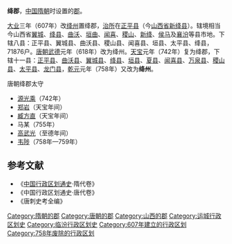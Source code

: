 '''绛郡'''，[[中国|中国]][[隋朝|隋朝]]时设置的[[郡|郡]]。

[[大业_(年号)|大业]]三年（607年）改[[绛州|绛州]]置绛郡，[[治所|治所]]在[[正平县|正平县]]（今[[山西省|山西省]][[新绛县|新绛县]]）。辖境相当今山西省[[翼城县|翼城]]、[[绛县|绛县]]、[[曲沃县|曲沃]]、[[垣曲县|垣曲]]、[[闻喜县|闻喜]]、[[稷山县|稷山]]、[[新绛县|新绛]]、[[侯马市|侯马]]及[[襄汾县|襄汾]]等县市地。下辖八县：正平县、翼城县、曲沃县、稷山县、闻喜县、垣县、太平县、绛县，71876户。[[唐朝|唐朝]][[武德|武德]]元年（618年）改为绛州。[[天宝_(唐朝)|天宝]]元年（742年）复为绛郡，下辖十一县：[[正平县|正平县]]、[[曲沃县|曲沃县]]、[[翼城县|翼城县]]、[[绛县|绛县]]、[[垣县|垣县]]、[[夏县|夏县]]、[[闻喜县|闻喜县]]、[[万泉县|万泉县]]、[[稷山县|稷山县]]、[[太平县_(北周)|太平县]]、[[龙门县|龙门县]]，[[乾元_(唐朝)|乾元]]元年（758年）又改为'''绛州'''。 

;唐朝绛郡太守
*[[源光乘|源光乘]]（742年）
*[[郑岩|郑岩]]（天宝年间）
*[[臧方直|臧方直]]（天宝年间）
*马某（755年）
*[[高武光|高武光]]（至德年间）
*[[韦陟|韦陟]]（758年—759年）

==参考文献==
*《[[中国行政区划通史|中国行政区划通史]]·隋代卷》
*《中国行政区划通史·唐代卷》
*《唐刺史考全编》

{{隋朝行政區劃|nocat}}

{{DEFAULTSORT:J}}
[[Category:隋朝的郡|Category:隋朝的郡]]
[[Category:唐朝的郡|Category:唐朝的郡]]
[[Category:山西的郡|Category:山西的郡]]
[[Category:运城行政区划史|Category:运城行政区划史]]
[[Category:临汾行政区划史|Category:临汾行政区划史]]
[[Category:607年建立的行政区划|Category:607年建立的行政区划]]
[[Category:758年废除的行政区划|Category:758年废除的行政区划]]